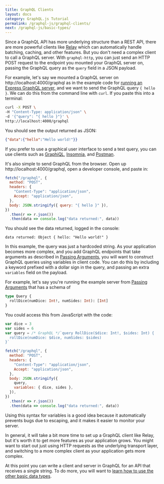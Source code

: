 ```yaml
---
title: GraphQL Clients
layout: docs
category: GraphQL.js Tutorial
permalink: /graphql-js/graphql-clients/
next: /graphql-js/basic-types/
---
```


Since a GraphQL API has more underlying structure than a REST API, there are more powerful clients like [Relay](https://facebook.github.io/relay/) which can automatically handle batching, caching, and other features. But you don't need a complex client to call a GraphQL server. With `graphql-http`, you can just send an HTTP POST request to the endpoint you mounted your GraphQL server on, passing the GraphQL query as the `query` field in a JSON payload.

For example, let's say we mounted a GraphQL server on http://localhost:4000/graphql as in the example code for [running an Express GraphQL server](/graphql-js/running-an-express-graphql-server/), and we want to send the GraphQL query `{ hello }`. We can do this from the command line with `curl`. If you paste this into a terminal:

```bash
curl -X POST \
-H "Content-Type: application/json" \
-d '{"query": "{ hello }"}' \
http://localhost:4000/graphql
```

You should see the output returned as JSON:

```json
{"data":{"hello":"Hello world!"}}
```

If you prefer to use a graphical user interface to send a test query, you can use clients such as [GraphiQL](https://github.com/graphql/graphiql), [Insomnia](https://github.com/getinsomnia/insomnia), and [Postman](https://www.postman.com/product/graphql-client/).

It's also simple to send GraphQL from the browser. Open up http://localhost:4000/graphql, open a developer console, and paste in:

```js
fetch("/graphql", {
  method: "POST",
  headers: {
    "Content-Type": "application/json",
    Accept: "application/json",
  },
  body: JSON.stringify({ query: "{ hello }" }),
})
  .then(r => r.json())
  .then(data => console.log("data returned:", data))
```

You should see the data returned, logged in the console:

```text
data returned: Object { hello: "Hello world!" }
```

In this example, the query was just a hardcoded string. As your application becomes more complex, and you add GraphQL endpoints that take arguments as described in [Passing Arguments](/graphql-js/passing-arguments/), you will want to construct GraphQL queries using variables in client code. You can do this by including a keyword prefixed with a dollar sign in the query, and passing an extra `variables` field on the payload.

For example, let's say you're running the example server from [Passing Arguments](/graphql-js/passing-arguments/) that has a schema of

```graphql
type Query {
  rollDice(numDice: Int!, numSides: Int): [Int]
}
```

You could access this from JavaScript with the code:

```js
var dice = 3
var sides = 6
var query = /* GraphQL */`query RollDice($dice: Int!, $sides: Int) {
  rollDice(numDice: $dice, numSides: $sides)
}`

fetch("/graphql", {
  method: "POST",
  headers: {
    "Content-Type": "application/json",
    Accept: "application/json",
  },
  body: JSON.stringify({
    query,
    variables: { dice, sides },
  }),
})
  .then(r => r.json())
  .then(data => console.log("data returned:", data))
```

Using this syntax for variables is a good idea because it automatically prevents bugs due to escaping, and it makes it easier to monitor your server.

In general, it will take a bit more time to set up a GraphQL client like Relay, but it's worth it to get more features as your application grows. You might want to start out just using HTTP requests as the underlying transport layer, and switching to a more complex client as your application gets more complex.

At this point you can write a client and server in GraphQL for an API that receives a single string. To do more, you will want to [learn how to use the other basic data types](/graphql-js/basic-types/).
